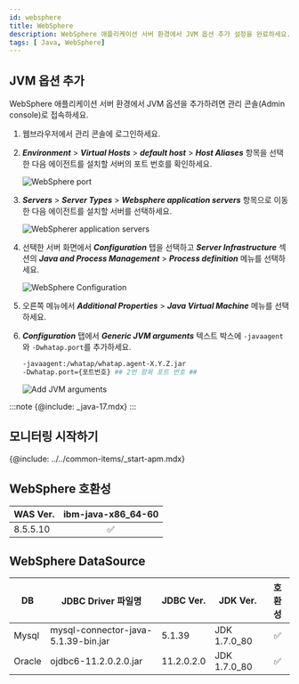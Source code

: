 ```yaml
---
id: websphere
title: WebSphere
description: WebSphere 애플리케이션 서버 환경에서 JVM 옵션 추가 설정을 완료하세요.
tags: [ Java, WebSphere]
---
```


## JVM 옵션 추가

WebSphere 애플리케이션 서버 환경에서 JVM 옵션을 추가하려면 관리 콘솔(Admin console)로 접속하세요.

1. 웹브라우저에서 관리 콘솔에 로그인하세요.

1. ***Environment*** > ***Virtual Hosts*** > ***default host*** > ***Host Aliases*** 항목을 선택한 다음 에이전트를 설치할 서버의 포트 번호를 확인하세요.

    ![WebSphere port](https://img.whatap.io/media/agent_java/install/330.png)

1. ***Servers*** > ***Server Types*** > ***Websphere application servers*** 항목으로 이동한 다음 에이전트를 설치할 서버를 선택하세요.

    ![WebSpherer application servers](https://img.whatap.io/media/agent_java/install/300.png)

1. 선택한 서버 화면에서 ***Configuration*** 탭을 선택하고 ***Server Infrastructure*** 섹션의 ***Java and Process Management*** > ***Process definition*** 메뉴를 선택하세요.

    ![WebSphere Configuration](https://img.whatap.io/media/agent_java/install/310.png)

1. 오른쪽 메뉴에서 ***Additional Properties*** > ***Java Virtual Machine*** 메뉴를 선택하세요.

1. ***Configuration*** 탭에서 ***Generic JVM arguments*** 텍스트 박스에 ```-javaagent```와 ```-Dwhatap.port```를 추가하세요.

    ```bash
    -javaagent:/whatap/whatap.agent-X.Y.Z.jar
    -Dwhatap.port={포트번호} ## 2번 항목 포트 번호 ##
    ```

    ![Add JVM arguments](https://img.whatap.io/media/agent_java/install/340.png)

:::note
{@include: _java-17.mdx} 
:::

## 모니터링 시작하기

{@include: ../../common-items/_start-apm.mdx}  

## WebSphere 호환성

WAS Ver.|ibm-java-x86_64-60
--|:--:
8.5.5.10|<span class='emoji-ok'>✅</span>

## WebSphere DataSource

DB|JDBC Driver 파일명|JDBC Ver.|JDK Ver.|호환성
--|--|--|--|:--:
Mysql|mysql-connector-java-5.1.39-bin.jar|5.1.39|JDK 1.7.0_80|<span class='emoji-ok'>✅</span>
Oracle|ojdbc6-11.2.0.2.0.jar|11.2.0.2.0|JDK 1.7.0_80|<span class='emoji-ok'>✅</span>